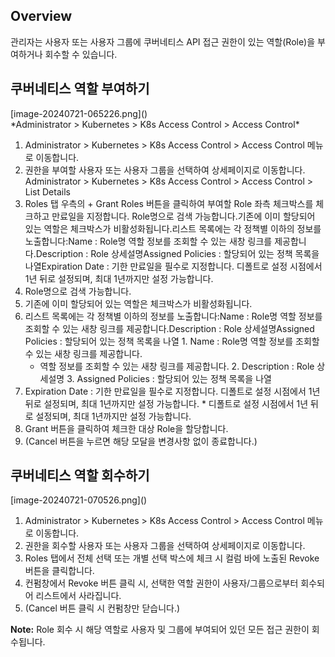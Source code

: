 ## Overview
관리자는 사용자 또는 사용자 그룹에 쿠버네티스 API 접근 권한이 있는 역할(Role)을 부여하거나 회수할 수 있습니다.

## 쿠버네티스 역할 부여하기
<p align="center">
<div>[image-20240721-065226.png]()</div>
*Administrator &gt; Kubernetes &gt; K8s Access Control &gt; Access Control*
</p>

1. Administrator > Kubernetes > K8s Access Control > Access Control 메뉴로 이동합니다.
2. 권한을 부여할 사용자 또는 사용자 그룹을 선택하여 상세페이지로 이동합니다. Administrator > Kubernetes > K8s Access Control > Access Control > List Details
3. Roles 탭 우측의 + Grant Roles 버튼을 클릭하여 부여할 Role 좌측 체크박스를 체크하고 만료일을 지정합니다. Role명으로 검색 가능합니다.기존에 이미 할당되어 있는 역할은 체크박스가 비활성화됩니다.리스트 목록에는 각 정책별 이하의 정보를 노출합니다:Name : Role명 역할 정보를 조회할 수 있는 새창 링크를 제공합니다.Description : Role 상세설명Assigned Policies : 할당되어 있는 정책 목록을 나열Expiration Date : 기한 만료일을 필수로 지정합니다. 디폴트로 설정 시점에서 1년 뒤로 설정되며, 최대 1년까지만 설정 가능합니다.
  1. Role명으로 검색 가능합니다.
  2. 기존에 이미 할당되어 있는 역할은 체크박스가 비활성화됩니다.
  3. 리스트 목록에는 각 정책별 이하의 정보를 노출합니다:Name : Role명 역할 정보를 조회할 수 있는 새창 링크를 제공합니다.Description : Role 상세설명Assigned Policies : 할당되어 있는 정책 목록을 나열
    1. Name : Role명 역할 정보를 조회할 수 있는 새창 링크를 제공합니다.
      * 역할 정보를 조회할 수 있는 새창 링크를 제공합니다.
    2. Description : Role 상세설명
    3. Assigned Policies : 할당되어 있는 정책 목록을 나열
  4. Expiration Date : 기한 만료일을 필수로 지정합니다. 디폴트로 설정 시점에서 1년 뒤로 설정되며, 최대 1년까지만 설정 가능합니다.
    * 디폴트로 설정 시점에서 1년 뒤로 설정되며, 최대 1년까지만 설정 가능합니다.
4. Grant 버튼을 클릭하여 체크한 대상 Role을 할당합니다.
5. (Cancel 버튼을 누르면 해당 모달을 변경사항 없이 종료합니다.)

## 쿠버네티스 역할 회수하기
<p align="left">
<div>[image-20240721-070526.png]()</div>
</p>

1. Administrator > Kubernetes > K8s Access Control > Access Control 메뉴로 이동합니다.
2. 권한을 회수할 사용자 또는 사용자 그룹을 선택하여 상세페이지로 이동합니다.
3. Roles 탭에서 전체 선택 또는 개별 선택 박스에 체크 시 컬럼 바에 노출된 Revoke 버튼을 클릭합니다.
4. 컨펌창에서 Revoke 버튼 클릭 시, 선택한 역할 권한이 사용자/그룹으로부터 회수되어 리스트에서 사라집니다.
5. (Cancel 버튼 클릭 시 컨펌창만 닫습니다.)

<div class="alert alert-info">
  <i class="fas fa-info-circle"></i> <strong>Note:</strong> Role 회수 시 해당 역할로 사용자 및 그룹에 부여되어 있던 모든 접근 권한이 회수됩니다. 

</div>
